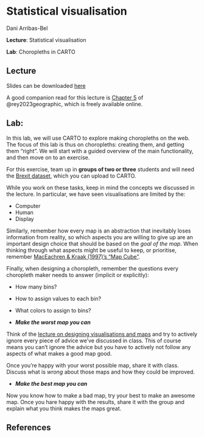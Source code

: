 # Statistical visualisation

Dani Arribas-Bel

**Lecture**: Statistical visualisation

**Lab**: Choropleths in CARTO

## Lecture

Slides can be downloaded [here](https://github.com/GDSL-UL/wma/raw/main/pdf/lecture_08.pdf)

A good companion read for this lecture is [Chapter
5](https://geographicdata.science/book/notebooks/05_choropleth.html) of
@rey2023geographic, which is freely available online.

## Lab:

In this lab, we will use CARTO to explore making choropleths on the web.
The focus of this lab is thus on choropleths: creating them, and getting them "right".
We will start with a guided overview of the main functionality, and then move
on to an exercise.

For this exercise, team up in **groups of two or three** students and will need the [Brexit dataset](data/brexit.gpkg), which you can upload to CARTO.

While you work on these tasks, keep in mind the concepts we discussed in the lecture. In particular, we have seen visualisations are limited by the:

- Computer
- Human
- Display

Similarly, remember how every map is an abstraction that inevitably loses information from reality, so which aspects you are willing to give up are an important design choice that should be based on the _goal of the map_. When thinking through what aspects might be useful to keep, or prioritise, remember [MacEachren & Kraak (1997)'s "Map Cube"](https://darribas.org/wmn/slidedecks/lecture_08.html#/map-cube).

Finally, when designing a choropleth, remember the questions every choropleth maker needs to answer (implicit or explicitly):

- How many bins?
- How to assign values to each bin?
- What colors to assign to bins?

- ***Make the worst map you can***

Think of the [lecture on designing visualisations and maps]({{site.baseurl}}/blocks/b08)
and try to actively
ignore every piece of advice we've discussed in class. This of course means
you can't ignore the advice but you have to actively not follow any aspects of
what makes a good map good.

Once you're happy with your worst possible map, share it with class. Discuss
what is *wrong* about those maps and how they could be improved.

- ***Make the best map you can***

Now you know how to make a bad map, try your best to make an awesome map. Once
you hare happy with the results, share it with the group and explain what you
think makes the maps great.

## References

